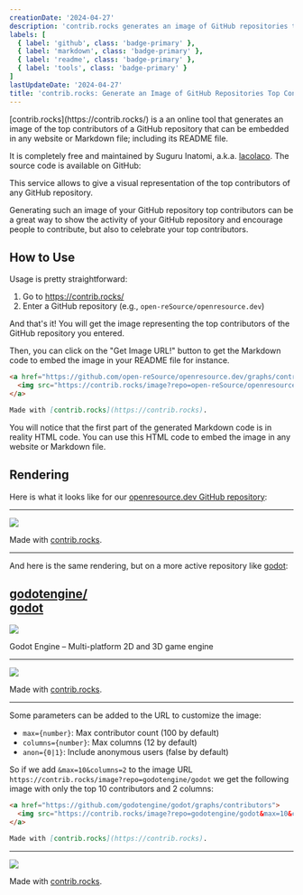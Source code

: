 ```yaml
---
creationDate: '2024-04-27'
description: 'contrib.rocks generates an image of GitHub repositories top contributors.'
labels: [
  { label: 'github', class: 'badge-primary' },
  { label: 'markdown', class: 'badge-primary' },
  { label: 'readme', class: 'badge-primary' },
  { label: 'tools', class: 'badge-primary' }
]
lastUpdateDate: '2024-04-27'
title: 'contrib.rocks: Generate an Image of GitHub Repositories Top Contributors'
---
```



<p class="lead">[contrib.rocks](https://contrib.rocks/) is a an online tool that generates an image of the top contributors of a GitHub repository that can be embedded in any website or Markdown file; including its README file.</p>

It is completely free and maintained by Suguru Inatomi, a.k.a. [lacolaco](https://github.com/lacolaco). The source code is available on GitHub:

<ProjectThumbnail env="lacolaco" repo="contributors-img" img="1529180" />

This service allows to give a visual representation of the top contributors of any GitHub repository.

Generating such an image of your GitHub repository top contributors can be a great way to show the activity of your GitHub repository and encourage people to contribute, but also to celebrate your top contributors.

## How to Use

Usage is pretty straightforward:

1. Go to https://contrib.rocks/
2. Enter a GitHub repository (e.g., `open-reSource/openresource.dev`)

And that's it! You will get the image representing the top contributors of the GitHub repository you entered.

Then, you can click on the "Get Image URL!" button to get the Markdown code to embed the image in your README file for instance.

```md
<a href="https://github.com/open-reSource/openresource.dev/graphs/contributors">
  <img src="https://contrib.rocks/image?repo=open-reSource/openresource.dev" />
</a>

Made with [contrib.rocks](https://contrib.rocks).
```

You will notice that the first part of the generated Markdown code is in reality HTML code. You can use this HTML code to embed the image in any website or Markdown file.

## Rendering

Here is what it looks like for our [openresource.dev GitHub repository](https://github.com/Open-reSource/openresource.dev):

---

<a href="https://github.com/open-reSource/openresource.dev/graphs/contributors">
  <img src="https://contrib.rocks/image?repo=open-reSource/openresource.dev" />
</a>

Made with [contrib.rocks](https://contrib.rocks).

---

And here is the same rendering, but on a more active repository like [godot](https://github.com/godotengine/godot):

<div class="card w-full bg-base-100 xs:shadow-xl mb-12 xs:mb-0 not-prose">
  <div class="card-body p-0 xs:p-8 list-none">
    <div class="flex justify-between">
      <h2 class="card-title text-xl xs:text-4xl text-base-content">
        <a href="https://github.com/godotengine/godot" class="stretched-link hover:underline font-normal break-all">
          <span class="max-w-[50px]">godotengine/</span><br/>
          <strong class="font-bold max-w-[50px]">godot</strong>
        </a>
      </h2>
      <img src="https://avatars.githubusercontent.com/u/6318500?v=4" aria-hidden="true" class="w-[50px] h-[50px] xs:w-[100px] xs:h-[100px] rounded-xl" />
    </div>
    <p>Godot Engine – Multi-platform 2D and 3D game engine</p>
  </div>
</div>

---

<a href="https://github.com/godotengine/godot/graphs/contributors">
  <img src="https://contrib.rocks/image?repo=godotengine/godot" />
</a>

Made with [contrib.rocks](https://contrib.rocks).

---

Some parameters can be added to the URL to customize the image:
* `max={number}`: Max contributor count (100 by default)
* `columns={number}`: Max columns (12 by default)
* `anon={0|1}`: Include anonymous users (false by default)

So if we add `&max=10&columns=2` to the image URL `https://contrib.rocks/image?repo=godotengine/godot` we get the following image with only the top 10 contributors and 2 columns:

```md
<a href="https://github.com/godotengine/godot/graphs/contributors">
  <img src="https://contrib.rocks/image?repo=godotengine/godot&max=10&columns=2" />
</a>

Made with [contrib.rocks](https://contrib.rocks).
```

---

<a href="https://github.com/godotengine/godot/graphs/contributors">
  <img src="https://contrib.rocks/image?repo=godotengine/godot&max=10&columns=2" />
</a>

Made with [contrib.rocks](https://contrib.rocks).
